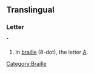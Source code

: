 ==Translingual==
===Letter===
'''⠁'''
# In [[braille]] (8-dot), the letter [[A]].

[[Category:Braille]]